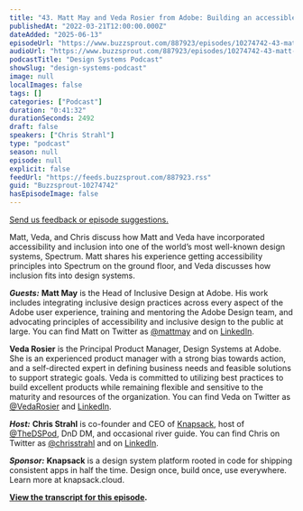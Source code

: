 ```yaml
---
title: "43. Matt May and Veda Rosier from Adobe: Building an accessible, inclusive design system"
publishedAt: "2022-03-21T12:00:00.000Z"
dateAdded: "2025-06-13"
episodeUrl: "https://www.buzzsprout.com/887923/episodes/10274742-43-matt-may-and-veda-rosier-from-adobe-building-an-accessible-inclusive-design-system.mp3"
audioUrl: "https://www.buzzsprout.com/887923/episodes/10274742-43-matt-may-and-veda-rosier-from-adobe-building-an-accessible-inclusive-design-system.mp3"
podcastTitle: "Design Systems Podcast"
showSlug: "design-systems-podcast"
image: null
localImages: false
tags: []
categories: ["Podcast"]
duration: "0:41:32"
durationSeconds: 2492
draft: false
speakers: ["Chris Strahl"]
type: "podcast"
season: null
episode: null
explicit: false
feedUrl: "https://feeds.buzzsprout.com/887923.rss"
guid: "Buzzsprout-10274742"
hasEpisodeImage: false
---
```

[Send us feedback or episode suggestions.](https://www.buzzsprout.com/twilio/text_messages/887923/open_sms)

Matt, Veda, and Chris discuss how Matt and Veda have incorporated accessibility and inclusion into one of the world’s most well-known design systems, Spectrum. Matt shares his experience getting accessibility principles into Spectrum on the ground floor, and Veda discusses how inclusion fits into design systems.

**_Guests:_** **Matt May** is the Head of Inclusive Design at Adobe. His work includes integrating inclusive design practices across every aspect of the Adobe user experience, training and mentoring the Adobe Design team, and advocating principles of accessibility and inclusive design to the public at large. You can find Matt on Twitter as [@mattmay](http://twitter.com/mattmay) and on [LinkedIn](https://www.linkedin.com/in/maymatt/).

**Veda Rosier** is the Principal Product Manager, Design Systems at Adobe. She ​​is an experienced product manager with a strong bias towards action, and a self-directed expert in defining business needs and feasible solutions to support strategic goals. Veda is committed to utilizing best practices to build excellent products while remaining flexible and sensitive to the maturity and resources of the organization. You can find Veda on Twitter as [@VedaRosier](http://twitter.com/vedarosier) and [LinkedIn](https://www.linkedin.com/in/veda-rosier-b6a1a51/).

**_Host:_** **Chris Strahl** is co-founder and CEO of [Knapsack](https://www.knapsack.cloud/), host of [@TheDSPod](https://twitter.com/thedspod), DnD DM, and occasional river guide. You can find Chris on Twitter as [@chrisstrahl](https://twitter.com/chrisstrahl) and on [LinkedIn](https://www.linkedin.com/in/chrisstrahl/).

**_Sponsor:_** **Knapsack** is a design system platform rooted in code for shipping consistent apps in half the time. Design once, build once, use everywhere. Learn more at knapsack.cloud.

[**View the transcript for this episode**](http://www.knapsack.cloud/blog/dsp-43-adobe)**.**

